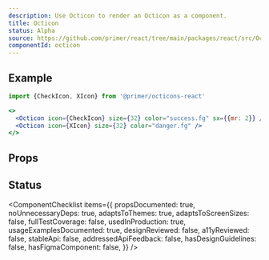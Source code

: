 ```yaml
---
description: Use Octicon to render an Octicon as a component.
title: Octicon
status: Alpha
source: https://github.com/primer/react/tree/main/packages/react/src/Octicon/Octicon.tsx
componentId: octicon
---
```



## Example

```js
import {CheckIcon, XIcon} from '@primer/octicons-react'
```

```jsx live
<>
  <Octicon icon={CheckIcon} size={32} color="success.fg" sx={{mr: 2}} />
  <Octicon icon={XIcon} size={32} color="danger.fg" />
</>
```

## Props

<ComponentProps data={data} />

## Status

<ComponentChecklist
  items={{
    propsDocumented: true,
    noUnnecessaryDeps: true,
    adaptsToThemes: true,
    adaptsToScreenSizes: false,
    fullTestCoverage: false,
    usedInProduction: true,
    usageExamplesDocumented: true,
    designReviewed: false,
    a11yReviewed: false,
    stableApi: false,
    addressedApiFeedback: false,
    hasDesignGuidelines: false,
    hasFigmaComponent: false,
  }}
/>
